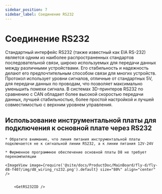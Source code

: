 ```yaml
---
sidebar_position: 7
sidebar_label: Соединение RS232
---
```






# Соединение RS232

Стандартный интерфейс RS232 (также известный как EIA RS-232) является одним из наиболее распространенных стандартов последовательной связи, широко используемых для передачи данных между различными устройствами. Его стабильность и надежность делают его предпочтительным способом связи для многих устройств. Протокол использует уровни сигналов, отличные от стандартных 5V, для передачи данных по проводам, что позволяет максимально уменьшить помехи сигнала. В системах 3D-принтеров RS232 по сравнению с CAN обладает более высокой скоростью передачи данных, лучшей стабильностью, более простой настройкой и лучшей совместимостью с верхним уровнем управления.

## Использование инструментальной платы для подключения к основной плате через RS232

    * Обратите внимание, что линия питания инструментальной платы подключается не к сигнальной линии RS232, а к линии питания 12V-24V

    * Фирменное программное обеспечение основной платы D8 не требует перекомпиляции
    
    <ImageView image={require('@site/docs/ProductDoc/MainBoard/fly-d/fly-d8-f407/img/d8_wiring_rs232.png').default} size="80%" align="center" />


        <GetRS232ID />